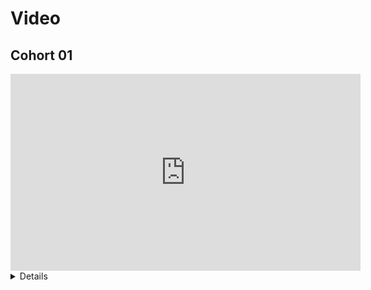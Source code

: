 # Video {-}

## Cohort 01

<iframe width="560" height="315" src="https://www.youtube.com/embed/yg9j1IN3XV8" title="Python for Data Analysis: NumPy Basics: Arrays and Vectorized Computation" frameborder="0" allow="accelerometer; autoplay; clipboard-write; encrypted-media; gyroscope; picture-in-picture" allowfullscreen></iframe>

<summary><details>
```
00:37:17	Serena DeStefani:	Sorry, I have to go today because I have some work left to do. But this session is very nice and hopefully I will be back! Thank you
00:53:43	Karim Badr:	Quick google search about transpose vs swapaxes and other forms for this: https://blog.fearcat.in/a?ID=01750-160525d9-9c23-4590-9020-6a3f90d3bdbf
```
</details>
</summary>

